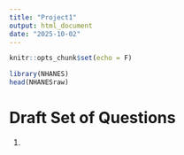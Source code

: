 ```yaml
---
title: "Project1"
output: html_document
date: "2025-10-02"
---
```


```r
knitr::opts_chunk$set(echo = F)
```

```r
library(NHANES)
head(NHANESraw)
```
# Draft Set of Questions
1. 
